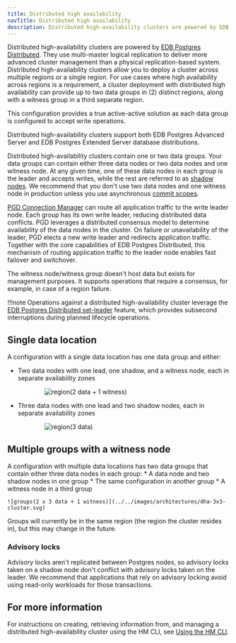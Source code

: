```yaml
---
title: Distributed high availability
navTitle: Distributed high availability
description: Distributed high-availability clusters are powered by EDB Postgres Distributed and are designed to provide high availability across multiple data groups.
---
```


Distributed high-availability clusters are powered by [EDB Postgres Distributed](https://enterprisedb.com/docs/pgd/latest/). They use multi-master logical replication to deliver more advanced cluster management than a physical replication-based system. Distributed high-availability clusters allow you to deploy a cluster across multiple regions or a single region. For use cases where high availability across regions is a requirement, a cluster deployment with distributed high availability can provide up to two data groups in (2) distinct regions, along with a witness group in a third separate region.

This configuration provides a true active-active solution as each data group is configured to accept write operations. 

Distributed high-availability clusters support both EDB Postgres Advanced Server and EDB Postgres Extended Server database distributions.

Distributed high-availability clusters contain one or two data groups. Your data groups can contain either three data nodes or two data nodes and one witness node. At any given time, one of these data nodes in each group is the leader and accepts writes, while the rest are referred to as [shadow nodes](https://enterprisedb.com/docs/pgd/latest/terminology/#write-leader). We recommend that you don't use two data nodes and one witness node in production unless you use asynchronous [commit scopes](https://enterprisedb.com/docs/pgd/latest/reference/commit-scopes/commit-scopes/). 

[PGD Connection Manager](https://enterprisedb.com/docs/pgd/latest/reference/connection-manager/) can route all application traffic to the write leader node. Each group has its own write leader, reducing distributed data conflicts. PGD leverages a distributed consensus model to determine availability of the data nodes in the cluster. On failure or unavailability of the leader, PGD elects a new write leader and redirects application traffic. Together with the core capabilities of EDB Postgres Distributed, this mechanism of routing application traffic to the leader node enables fast failover and switchover.

The witness node/witness group doesn't host data but exists for management purposes. It supports operations that require a consensus, for example, in case of a region failure.

!!!note
    Operations against a distributed high-availability cluster leverage the [EDB Postgres Distributed set-leader](https://enterprisedb.com/docs/pgd/latest/cli/command_ref/group/set-leader) feature, which provides subsecond interruptions during planned lifecycle operations.

## Single data location

A configuration with a single data location has one data group and either:

-   Two data nodes with one lead, one shadow, and a witness node, each in separate availability zones

    <div style="width: 75%; margin: auto;">

    ![region(2 data + 1 witness)](../../images/architectures/dhaaha-1x2-with-witness.svg)

    </div>
    
-   Three data nodes with one lead and two shadow nodes, each in separate availability zones

    <div style="width: 75%; margin: auto;">

    ![region(3 data)](../../images/architectures/ahadha-1x3-cluster.svg)

    </div>

## Multiple groups with a witness node

A configuration with multiple data locations has two data groups that contain either three data nodes in each group:
    * A data node and two shadow nodes in one group
    * The same configuration in another group
    * A witness node in a third group

    ![groups(2 x 3 data + 1 witness)](../../images/architectures/dha-3x3-cluster.svg)

Groups will currently be in the same region (the region the cluster resides in), but this may change in the future.

### Advisory locks

Advisory locks aren't replicated between Postgres nodes, so advisory locks taken on a shadow node don't conflict with advisory locks taken on the leader. We recommend that applications that rely on advisory locking avoid using read-only workloads for those transactions.

## For more information

For instructions on creating, retrieving information from, and managing a distributed high-availability cluster using the HM CLI, see [Using the HM CLI](../../using_hybrid_manager/edbctl/).
